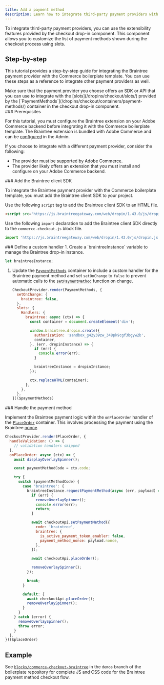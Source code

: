 ```yaml
---
title: Add a payment method
description: Learn how to integrate third-party payment providers with the Commerce boilerplate template.
---
```



To integrate third-party payment providers, you can use the extensibility features provided by the checkout drop-in component. This component allows you to customize the list of payment methods shown during the checkout process using slots.

## Step-by-step

This tutorial provides a step-by-step guide for integrating the Braintree payment provider with the Commerce boilerplate template. You can use these steps as a reference to integrate other payment providers as well.

<Aside type="note">
Make sure that the payment provider you choose offers an SDK or API that you can use to integrate with the [slots](/dropins/checkout/slots/) provided by the [`PaymentMethods`](/dropins/checkout/containers/payment-methods/) container in the checkout drop-in component.
</Aside>

<Tasks>

<Task>
### Prerequisites

For this tutorial, you must configure the Braintree extension on your Adobe Commerce backend before integrating it with the Commerce boilerplate template. The Braintree extension is bundled with Adobe Commerce and can be [configured](https://experienceleague.adobe.com/en/docs/commerce-admin/stores-sales/payments/braintree) in the Admin.

If you choose to integrate with a different payment provider, consider the following:

- The provider must be supported by Adobe Commerce.
- The provider likely offers an extension that you must install and configure on your Adobe Commerce backend.
</Task>

<Task>
### Add the Braintree client SDK

To integrate the Braintree payment provider with the Commerce boilerplate template, you must add the Braintree client SDK to your project.

<Tabs>
  <TabItem label="HTML element" icon="seti:html">

  Use the following `script` tag to add the Braintree client SDK to an HTML file.

  ```html
  <script src="https://js.braintreegateway.com/web/dropin/1.43.0/js/dropin.js"></script>
  ```
  </TabItem>
  <TabItem label="Import declaration" icon="seti:javascript">

  Use the following `import` declaration to add the Braintree client SDK directly to the `commerce-checkout.js` block file.

  ```js
  import 'https://js.braintreegateway.com/web/dropin/1.43.0/js/dropin.js';
  ```
  </TabItem>
</Tabs>
</Task>

<Task>
### Define a custom handler

<Steps>
1. Create a `braintreeInstance` variable to manage the Braintree drop-in instance.

   ```js
   let braintreeInstance;
   ```

1. Update the [`PaymentMethods`](/dropins/checkout/containers/payment-methods/) container to include a custom handler for the Braintree payment method and set `setOnChange` to `false` to prevent automatic calls to the [`setPaymentMethod`](/dropins/checkout/functions/#setpaymentmethod) function on change.

   ```js
   CheckoutProvider.render(PaymentMethods, {
     setOnChange: {
       braintree: false,
     },
     slots: {
       Handlers: {
         braintree: async (ctx) => {
           const container = document.createElement('div');

           window.braintree.dropin.create({
             authorization: 'sandbox_g42y39zw_348pk9cgf3bgyw2b',
             container,
           }, (err, dropinInstance) => {
             if (err) {
               console.error(err);
             }

             braintreeInstance = dropinInstance;
           });

           ctx.replaceHTML(container);
         },
       },
     },
   })($paymentMethods)
   ```
</Steps>
</Task>

<Task>
### Handle the payment method

Implement the Braintree payment logic within the `onPlaceOrder` handler of the [`PlaceOrder`](/dropins/checkout/containers/place-order/) container. This involves processing the payment using the Braintree [nonce](https://developer.paypal.com/braintree/docs/guides/payment-method-nonces).

```js
CheckoutProvider.render(PlaceOrder, {
  handleValidation: () => {
    // validation handlers skipped
  },
  onPlaceOrder: async (ctx) => {
    await displayOverlaySpinner();

    const paymentMethodCode = ctx.code;

    try {
      switch (paymentMethodCode) {
        case 'braintree': {
          braintreeInstance.requestPaymentMethod(async (err, payload) => {
            if (err) {
              removeOverlaySpinner();
              console.error(err);
              return;
            }

            await checkoutApi.setPaymentMethod({
              code: 'braintree',
              braintree: {
                is_active_payment_token_enabler: false,
                payment_method_nonce: payload.nonce,
              },
            });

            await checkoutApi.placeOrder();

            removeOverlaySpinner();
          });

          break;
        }

        default: {
          await checkoutApi.placeOrder();
          removeOverlaySpinner();
        }
      }
    } catch (error) {
      removeOverlaySpinner();
      throw error;
    }
  },
})($placeOrder)
```
</Task>

</Tasks>

## Example

See [`blocks/commerce-checkout-braintree`](https://github.com/hlxsites/aem-boilerplate-commerce/tree/demos/blocks/commerce-checkout-braintree) in the `demos` branch of the boilerplate repository for complete JS and CSS code for the Braintree payment method checkout flow.